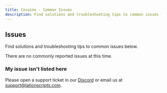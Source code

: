 ```yaml
---
title: Cocaine - Common Issues
description: Find solutions and troubleshooting tips to common issues for Cocaine
---
```



## Issues
Find solutions and troubleshooting tips to common issues below.

<Callout type="info" emoji="ℹ️">
    There are no commonly reported issues at this time.
</Callout>

### My issue isn't listed here
Please open a support ticket in our [Discord](https://discord.gg/9EbY4nM5uu) or email us at support@lationscripts.com.